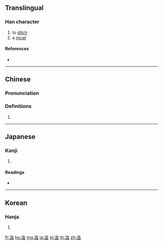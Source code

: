 {{character info/new}}
==Translingual==

===Han character===
{{Han char|rn=85|rad=水|as=06|sn=9|four=37110|canj=EHBT|ids=⿰氵血}}

# to [[ditch]]
# a [[moat]]

====References====
* {{Han ref|kx=0621.220|dkj=17403|dj=1018.010|hdz=31611.020|uh=6D2B|ud=27947|bh=ACAE|bd=44206}}

----

==Chinese==
{{zh-forms}}

===Pronunciation===
{{zh-pron
|m=xù
|c=gwik1
|mc=y
|oc=y
|ma=
|cat=v,n
}}

===Definitions===
{{zh-hanzi}}

# {{rfdef|lang=zh}}

----

==Japanese==

===Kanji===
{{ja-kanji|grade=|rs=水06}}

# {{defn|lang=ja|sort=水06}}

====Readings====
* {{ja-readings|on=[[きょく]] (kyoku)|kun=[[みぞ]] (mizo)}}

----

==Korean==

===Hanja===
{{ko-hanja|hangeul=혁|eumhun=|rv=hyeok|mr=hyŏk|y=hyek}}

# {{defn|lang=ko|sort=水06}}

[[fr:洫]]
[[hu:洫]]
[[mg:洫]]
[[ja:洫]]
[[pl:洫]]
[[th:洫]]
[[zh:洫]]
